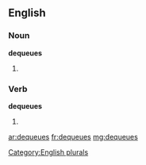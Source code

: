 ==English==

===Noun===
'''dequeues'''

# {{plural of |[[dequeue]]}}

===Verb===
'''dequeues'''

# {{third-person singular of|[[dequeue]]}}

[[Category:English plurals]]

[[ar:dequeues]]
[[fr:dequeues]]
[[mg:dequeues]]